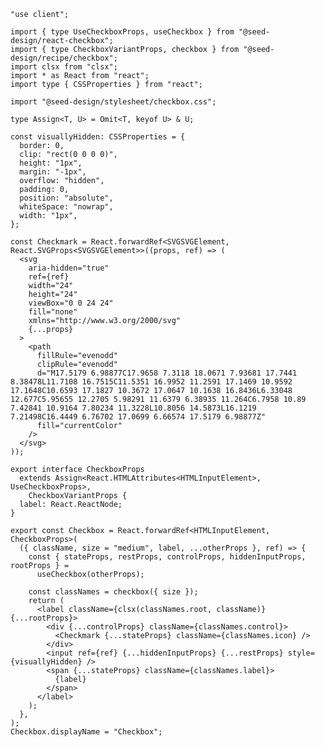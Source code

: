 ```tsx copy filename="checkbox.tsx"
"use client";

import { type UseCheckboxProps, useCheckbox } from "@seed-design/react-checkbox";
import { type CheckboxVariantProps, checkbox } from "@seed-design/recipe/checkbox";
import clsx from "clsx";
import * as React from "react";
import type { CSSProperties } from "react";

import "@seed-design/stylesheet/checkbox.css";

type Assign<T, U> = Omit<T, keyof U> & U;

const visuallyHidden: CSSProperties = {
  border: 0,
  clip: "rect(0 0 0 0)",
  height: "1px",
  margin: "-1px",
  overflow: "hidden",
  padding: 0,
  position: "absolute",
  whiteSpace: "nowrap",
  width: "1px",
};

const Checkmark = React.forwardRef<SVGSVGElement, React.SVGProps<SVGSVGElement>>((props, ref) => (
  <svg
    aria-hidden="true"
    ref={ref}
    width="24"
    height="24"
    viewBox="0 0 24 24"
    fill="none"
    xmlns="http://www.w3.org/2000/svg"
    {...props}
  >
    <path
      fillRule="evenodd"
      clipRule="evenodd"
      d="M17.5179 6.98877C17.9658 7.3118 18.0671 7.93681 17.7441 8.38478L11.7108 16.7515C11.5351 16.9952 11.2591 17.1469 10.9592 17.1648C10.6593 17.1827 10.3672 17.0647 10.1638 16.8436L6.33048 12.677C5.95655 12.2705 5.98291 11.6379 6.38935 11.264C6.7958 10.89 7.42841 10.9164 7.80234 11.3228L10.8056 14.5873L16.1219 7.21498C16.4449 6.76702 17.0699 6.66574 17.5179 6.98877Z"
      fill="currentColor"
    />
  </svg>
));

export interface CheckboxProps
  extends Assign<React.HTMLAttributes<HTMLInputElement>, UseCheckboxProps>,
    CheckboxVariantProps {
  label: React.ReactNode;
}

export const Checkbox = React.forwardRef<HTMLInputElement, CheckboxProps>(
  ({ className, size = "medium", label, ...otherProps }, ref) => {
    const { stateProps, restProps, controlProps, hiddenInputProps, rootProps } =
      useCheckbox(otherProps);

    const classNames = checkbox({ size });
    return (
      <label className={clsx(classNames.root, className)} {...rootProps}>
        <div {...controlProps} className={classNames.control}>
          <Checkmark {...stateProps} className={classNames.icon} />
        </div>
        <input ref={ref} {...hiddenInputProps} {...restProps} style={visuallyHidden} />
        <span {...stateProps} className={classNames.label}>
          {label}
        </span>
      </label>
    );
  },
);
Checkbox.displayName = "Checkbox";

```
